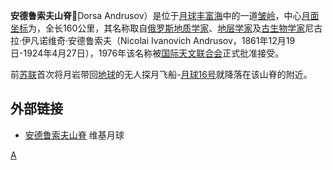 '''安德鲁索夫山脊'''（̣̣Dorsa Andrusov）是位于[[月球|月球]][[丰富海|丰富海]]中的一道[[皱岭|皱岭]]，中心[[月面坐标|月面坐标]]为，全长160公里，其名称取自[[俄罗斯|俄罗斯]][[地质学家|地质学家]]、[[地层学|地层学家]]及[[古生物学|古生物学家]]尼古拉·伊凡诺维奇·安德鲁索夫（Nicolai Ivanovich Andrusov，1861年12月19日-1924年4月27日），1976年该名称被[[国际天文联合会|国际天文联合会]]正式批准接受。

前[[苏联|苏联]]首次将月岩带回[[地球|地球]]的无人探月飞船-[[月球16号|月球16号]]就降落在该山脊的附近。

==外部链接==
* [http://the-moon.wikispaces.com/Dorsa+Andrusov 安德鲁索夫山脊] {{Wayback|url=http://the-moon.wikispaces.com/Dorsa+Andrusov |date=20180531192603 }} 维基月球

[[Category:月球山脊|A]]


{{moon-stub}}